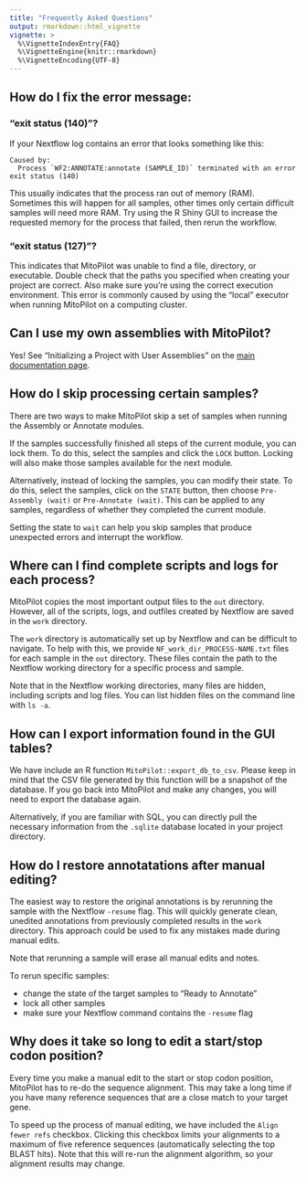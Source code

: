 ```yaml
---
title: "Frequently Asked Questions"
output: rmarkdown::html_vignette
vignette: >
  %\VignetteIndexEntry{FAQ}
  %\VignetteEngine{knitr::rmarkdown}
  %\VignetteEncoding{UTF-8}
---
```


## How do I fix the error message:

### "exit status (140)"?

If your Nextflow log contains an error that looks something like this:

```
Caused by:
  Process `WF2:ANNOTATE:annotate (SAMPLE_ID)` terminated with an error exit status (140)
```

This usually indicates that the process ran out of memory (RAM).
Sometimes this will happen for all samples, other times only certain difficult samples will need more RAM.
Try using the R Shiny GUI to increase the requested memory for the process that failed, then rerun the workflow.

### "exit status (127)"?

This indicates that MitoPilot was unable to find a file, directory, or executable. 
Double check that the paths you specified when creating your project are correct. 
Also make sure you're using the correct execution environment. 
This error is commonly caused by using the "local" executor when running MitoPilot on a computing cluster.

## Can I use my own assemblies with MitoPilot?

Yes! See "Initializing a Project with User Assemblies" on the [main documentation page](https://smithsonian.github.io/MitoPilot/index.html).

## How do I skip processing certain samples?

There are two ways to make MitoPilot skip a set of samples when running the Assembly or Annotate modules.

If the samples successfully finished all steps of the current module, you can lock them.
To do this, select the samples and click the `LOCK` button. 
Locking will also make those samples available for the next module.

Alternatively, instead of locking the samples, you can modify their state.
To do this, select the samples, click on the `STATE` button, then choose `Pre-Assembly (wait)` or `Pre-Annotate (wait)`.
This can be applied to any samples, regardless of whether they completed the current module.

Setting the state to `wait` can help you skip samples that produce unexpected errors and interrupt the workflow.

## Where can I find complete scripts and logs for each process?

MitoPilot copies the most important output files to the `out` directory. 
However, all of the scripts, logs, and outfiles created by Nextflow are saved in the `work` directory. 

The `work` directory is automatically set up by Nextflow and can be difficult to navigate.
To help with this, we provide `NF_work_dir_PROCESS-NAME.txt` files for each sample in the `out` directory. 
These files contain the path to the Nextflow working directory for a specific process and sample.

Note that in the Nextflow working directories, many files are hidden, including scripts and log files.
You can list hidden files on the command line with `ls -a`.

## How can I export information found in the GUI tables?

We have include an R function `MitoPilot::export_db_to_csv`. 
Please keep in mind that the CSV file generated by this function will be a snapshot of the database.
If you go back into MitoPilot and make any changes, you will need to export the database again.

Alternatively, if you are familiar with SQL, you can directly pull the necessary information from the `.sqlite` database located in your project directory.

## How do I restore annotatations after manual editing?

The easiest way to restore the original annotations is by rerunning the sample with the Nextflow `-resume` flag. This will quickly generate clean, unedited annotations from previously completed results in the `work` directory. This approach could be used to fix any mistakes made during manual edits.

Note that rerunning a sample will erase all manual edits and notes.

To rerun specific samples:

- change the state of the target samples to "Ready to Annotate"
- lock all other samples
- make sure your Nextflow command contains the `-resume` flag

## Why does it take so long to edit a start/stop codon position?

Every time you make a manual edit to the start or stop codon position, MitoPilot has to re-do the sequence alignment.
This may take a long time if you have many reference sequences that are a close match to your target gene.

To speed up the process of manual editing, we have included the `Align fewer refs` checkbox. 
Clicking this checkbox limits your alignments to a maximum of five reference sequences (automatically selecting the top BLAST hits).
Note that this will re-run the alignment algorithm, so your alignment results may change.
